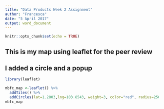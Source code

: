 ---
title: "Data Products Week 2 Assignment"
author: "Francesca"
date: "5 April 2017"
output: word_document
---

```{r setup, include=FALSE}
knitr::opts_chunk$set(echo = TRUE)
```

## This is my map using leaflet for the peer review
## I added a circle and a popup


```{r cars}
library(leaflet)

mbfc_map <-leaflet() %>%
  addTiles() %>%
  addCircles(lat=1.2803,lng=103.8543, weight=3, color="red", radius=250,  popup="Marina Bay Financial Centre")
mbfc_map

```
